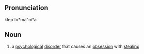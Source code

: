 ==Pronunciation==
klep`to*ma"ni*a

==Noun==
# a [[psychological]] [[disorder]] that causes an [[obsession]] with [[steal]]ing